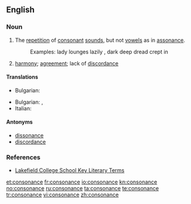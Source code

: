 ==English==

===Noun===
{{en-noun}}

# The [[repetition]] of [[consonant]] [[sounds]], but not [[vowels]] as in [[assonance]].
#:Examples: lady lounges lazily , dark deep dread crept in
# {{music}} [[harmony]]; [[agreement]]; lack of [[discordance]]

====Translations====
{{trans-top|the repetition of consonant sounds}}
* Bulgarian: {{t|bg|съзвучие|n}}
{{trans-mid}}
{{trans-bottom}}

{{trans-top|music harmony; agreement}}
* Bulgarian: {{t+|bg|съгласие|n}},  {{t|bg|хармония|f}}
* Italian: {{t+|it|consonanza|f}}
{{trans-mid}}
{{trans-bottom}}

====Antonyms====
*[[dissonance]]
*[[discordance]]

===References===
*[http://olc.lcs.on.ca/English/ETS4Ue.Nsf/5f78f7e68f1c4d30852565960008af71/bb7e8c258996458385256d8f00486f1e?OpenDocument Lakefield College School Key Literary Terms]

[[et:consonance]]
[[fr:consonance]]
[[io:consonance]]
[[kn:consonance]]
[[no:consonance]]
[[ru:consonance]]
[[ta:consonance]]
[[te:consonance]]
[[tr:consonance]]
[[vi:consonance]]
[[zh:consonance]]